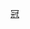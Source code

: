 {{Navbox
|bodyclass=hlist

|name = 2008/09年英冠PFA年度最佳陣容
|title = [[2008年至2009年英格蘭足球冠軍聯賽#PFA英冠最佳陣容|2008/09年度英冠]][[PFA年度最佳陣容]]
|titlestyle = background: gold;
|list1 = 
*門將：[[基兰·韦斯特伍德|-{zh-hans:韦斯特伍德; zh-hk:韋斯活特;}-]] 
* 右閘：[[凯尔·诺顿|-{zh-hans:诺顿; zh-hk:諾頓;}-]] 
* 中堅： [[羅渣·莊臣|-{zh-hans:罗杰·约翰逊; zh-hk:羅渣·莊臣;}-]] 
* 中堅：[[李察·史迪雅文|-{zh-hans:斯特姆; zh-hk:史迪雅文;}-]] 
* 左閘：[[丹尼尔·福克斯|-{zh-hans:福克斯; zh-hk:霍斯;}-]] 
* 右中場：[[迈克尔·凯特利|-{zh-hans:凯特利; zh-hk:禮利;}-]] 
* 正中場：[[史堤芬·亨特|-{zh-hans:史堤夫·亨特;zh-hk:史蒂芬·亨特}-]] 
* 正中場：[[乔·莱德利|-{zh-hans:莱德利; zh-hk:列特利;}-]] 
* 左中場：[[佐迪·高美斯|-{zh-hans:霍尔迪·戈麦斯; zh-hk:佐迪·高美斯;}-]] 
* 前鋒：[[西尔万·埃班克斯-布莱克|-{zh-hans:埃班克斯-布莱克; zh-hk:比歷克;}-]] 
* 前鋒：[[贾森·斯科特兰|-{zh-hans:斯科特兰; zh-hk:史葛蘭特;}-]]}}<noinclude>
[[Category:英格蘭足球聯賽模板|冠]]
</noinclude>